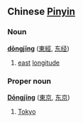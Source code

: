 ==Chinese [[Pinyin]]==
===Noun===
'''[[dōng]][[jīng]]''' ([[東經]], [[东经]])

# [[east]] [[longitude]]

===Proper noun===
'''[[Dōng]][[jīng]]''' ([[東京]], [[东京]])

# [[Tokyo]]